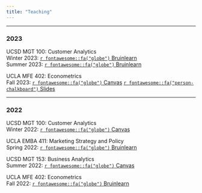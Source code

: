 ```yaml
---
title: "Teaching"
---
```


-----

### 2023

UCSD MGT 100: Customer Analytics  
Winter 2023: [`r fontawesome::fa("globe")` Bruinlearn](https://canvas.ucsd.edu/courses/42901)  
Summer 2023: [`r fontawesome::fa("globe")` Bruinlearn]()

UCLA MFE 402: Econometrics  
Fall 2023: [`r fontawesome::fa("globe")` Canvas]() [`r fontawesome::fa("person-chalkboard")` Slides]()

-----

### 2022

UCSD MGT 100: Customer Analytics  
Winter 2022: [`r fontawesome::fa("globe")` Canvas](https://canvas.ucsd.edu/courses/34511)

UCLA EMBA 411: Marketing Strategy and Policy  
Spring 2022: [`r fontawesome::fa("globe")` Bruinlearn](https://bruinlearn.ucla.edu/courses/132017)

UCSD MGT 153: Business Analytics  
Summer 2022: [`r fontawesome::fa("globe")` Canvas](https://canvas.ucsd.edu/courses/38313)

UCLA MFE 402: Econometrics  
Fall 2022: [`r fontawesome::fa("globe")` Bruinlearn](https://bruinlearn.ucla.edu/courses/142381)
